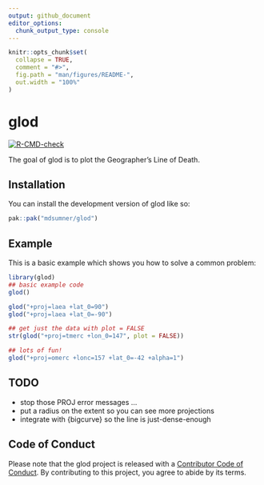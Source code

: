 ```yaml
---
output: github_document
editor_options: 
  chunk_output_type: console
---
```


<!-- README.md is generated from README.Rmd. Please edit that file -->

```r
knitr::opts_chunk$set(
  collapse = TRUE,
  comment = "#>",
  fig.path = "man/figures/README-",
  out.width = "100%"
)
```

# glod

<!-- badges: start -->
[![R-CMD-check](https://github.com/mdsumner/glod/actions/workflows/R-CMD-check.yaml/badge.svg)](https://github.com/mdsumner/glod/actions/workflows/R-CMD-check.yaml)
<!-- badges: end -->

The goal of glod is to plot the Geographer's Line of Death. 

## Installation

You can install the development version of glod like so:

``` r
pak::pak("mdsumner/glod")
```

## Example

This is a basic example which shows you how to solve a common problem:

```r
library(glod)
## basic example code
glod()

glod("+proj=laea +lat_0=90")
glod("+proj=laea +lat_0=-90")

## get just the data with plot = FALSE
str(glod("+proj=tmerc +lon_0=147", plot = FALSE))

## lots of fun!
glod("+proj=omerc +lonc=157 +lat_0=-42 +alpha=1")
```

## TODO

- stop those PROJ error messages ...
- put a radius on the extent so you can see more projections
- integrate with {bigcurve} so the line is just-dense-enough

## Code of Conduct
  
Please note that the glod project is released with a [Contributor Code of Conduct](https://contributor-covenant.org/version/2/1/CODE_OF_CONDUCT.html). By contributing to this project, you agree to abide by its terms.

